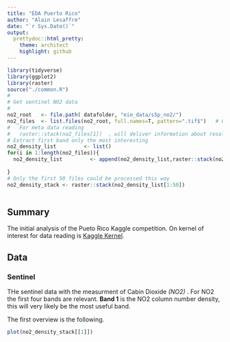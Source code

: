 ```yaml
---
title: "EDA Puerto Rico"
author: "Alain Lesaffre"
date: "`r Sys.Date()`"
output:
  prettydoc::html_pretty:
    theme: architect
    highlight: github
---
```

```r
library(tidyverse)
library(ggplot2)
library(raster)
source("./common.R")
#
# Get sentinel NO2 data 
#
no2_root   <- file.path( datafolder, "eie_data/s5p_no2/")
no2_files  <- list.files(no2_root, full.names=T, pattern=".tif$")   # Get all file names 
#   For meta data reading
#   raster::stack(no2_files[1])  , will deliver information about resolution , size number of layers 
# Extract first band only the most interesting
no2_density_list         <- list()
for(i in 1:length(no2_files)){
  no2_density_list         <- append(no2_density_list,raster::stack(no2_files[i])[[1]])
  
}
# Only the first 50 files could be processed this way 
no2_density_stack <- raster::stack(no2_density_list[1:50])



```

## Summary

The initial analysis of the Pueto Rico Kaggle competition. On kernel of interest for data reading is [Kaggle Kernel](https://www.kaggle.com/siklinator/csv-to-shapefile-raster-101-in-r). 

## Data 

### Sentinel 

THe sentinel data with the measurment of Cabin Dioxide *(NO2)* . For NO2 the first four bands are relevant. **Band 1** is the NO2 column number density, this will very likely be the most useful band.

The first overview is the following.

```r
plot(no2_density_stack[[1]])
```

